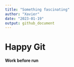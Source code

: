 ```yaml
---
title: "Something fascinating"
author: "Xavier"
date: "2023-01-19"
output: github_document
---
```


# Happy Git
**Work before run**
